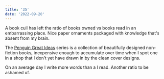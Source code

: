 ```yaml
---
title: '35'
date: '2022-09-20'
---
```


A book cull has left the ratio of books owned vs books read in an embarrassing place. Nice paper ornaments packaged with knowledge that's absent from my brain.

The [Penguin Great Ideas](https://www.penguin.co.uk/series/PEN02/penguin-great-ideas?page=1) series is a collection of beautifully designed non-fiction books, inexpensive enough to accumulate over time when I spot one in a shop that I don't yet have drawn in by the clean cover designs.

On an average day I write more words than a I read. Another ratio to be ashamed of.
